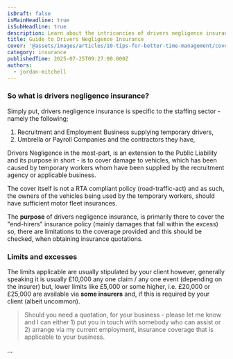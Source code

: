 ```yaml
---
isDraft: false
isMainHeadline: true
isSubHeadline: true
description: Learn about the intricancies of drivers negligence insurance, for recruitment and employment businesses
title: Guide to Drivers Negligence Insurance
cover: '@assets/images/articles/10-tips-for-better-time-management/cover.avif'
category: insurance
publishedTime: 2025-07-25T09:27:00.000Z
authors:
  - jordan-mitchell
---
```


### So what is drivers negligence insurance?

Simply put, drivers negligence insurance is specific to the staffing sector - namely the following;

1. Recruitment and Employment Business supplying temporary drivers,
2. Umbrella or Payroll Companies and the contractors they have,

Drivers Negligence in the most-part, is an extension to the Public Liability and its purpose in short - is to cover damage to vehicles, which has been caused by temporary workers whom have been supplied by the recruitment agency or applicable business.

The cover itself is not a RTA compliant policy (road-traffic-act) and as such, the owners of the vehicles being used by the temporary workers, should have sufficient motor fleet insurances.

The **purpose** of drivers negligence insurance, is primarily there to cover the "end-hirers" insurance policy (mainly damages that fall within the excess) so, there are limitations to the coverage provided and this should be checked, when obtaining insurance quotations.

### Limits and excesses

The limits applicable are usually stipulated by your client however, generally speaking it is usually £10,000 any one claim / any one event (depending on the insurer) but, lower limits like £5,000 or some higher, i.e. £20,000 or £25,000 are available via **some insurers** and, if this is required by your client (albeit uncommon).

> Should you need a quotation, for your business - please let me know and I can either 1) put you in touch with somebody who can assist or 2) arrange via my current employment, insurance coverage that is applicable to your business.

...
